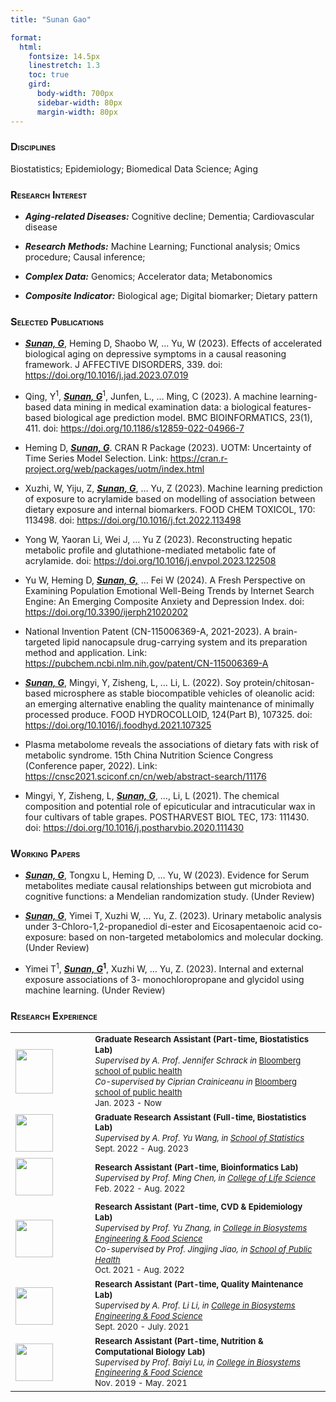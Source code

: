 ```yaml
---
title: "Sunan Gao"

format: 
  html:
    fontsize: 14.5px
    linestretch: 1.3
    toc: true
    gird:
      body-width: 700px
      sidebar-width: 80px
      margin-width: 80px
---
```


### [**Disciplines**]{.smallcaps}

Biostatistics; Epidemiology; Biomedical Data Science; Aging

### [**Research Interest**]{.smallcaps}

-   ***Aging-related Diseases:*** Cognitive decline; Dementia; Cardiovascular disease

-   ***Research Methods:*** Machine Learning; Functional analysis; Omics procedure; Causal inference;

-   ***Complex Data:*** Genomics; Accelerator data; Metabonomics

-   ***Composite Indicator:*** Biological age; Digital biomarker; Dietary pattern

### [**Selected Publications**]{.smallcaps}

-   [***Sunan, G***]{.underline}, Heming D, Shaobo W, ... Yu, W (2023). Effects of accelerated biological aging on depressive symptoms in a causal reasoning framework. J AFFECTIVE DISORDERS, 339. doi: <https://doi.org/10.1016/j.jad.2023.07.019>

-   Qing, Y^1^, [***Sunan, G***]{.underline}^1^, Junfen, L., ... Ming, C (2023). A machine learning-based data mining in medical examination data: a biological features-based biological age prediction model. BMC BIOINFORMATICS, 23(1), 411. doi: <https://doi.org/10.1186/s12859-022-04966-7>

-   Heming D, [***Sunan, G***]{.underline}. CRAN R Package (2023). UOTM: Uncertainty of Time Series Model Selection. Link: <https://cran.r-project.org/web/packages/uotm/index.html>

-   Xuzhi, W, Yiju, Z, [***Sunan, G***]{.underline}, ... Yu, Z (2023). Machine learning prediction of exposure to acrylamide based on modelling of association between dietary exposure and internal biomarkers. FOOD CHEM TOXICOL, 170: 113498. doi: <https://doi.org/10.1016/j.fct.2022.113498>

-   Yong W, Yaoran Li, Wei J, ... Yu Z (2023). Reconstructing hepatic metabolic profile and glutathione-mediated metabolic fate of acrylamide. doi: <https://doi.org/10.1016/j.envpol.2023.122508>

-   Yu W, Heming D, [***Sunan, G,***]{.underline} ... Fei W (2024). A Fresh Perspective on Examining Population Emotional Well-Being Trends by Internet Search Engine: An Emerging Composite Anxiety and Depression Index. doi: <https://doi.org/10.3390/ijerph21020202>

-   National Invention Patent (CN-115006369-A, 2021-2023). A brain-targeted lipid nanocapsule drug-carrying system and its preparation method and application. Link: <https://pubchem.ncbi.nlm.nih.gov/patent/CN-115006369-A>

-   [***Sunan, G***]{.underline}, Mingyi, Y, Zisheng, L, ... Li, L. (2022). Soy protein/chitosan-based microsphere as stable biocompatible vehicles of oleanolic acid: an emerging alternative enabling the quality maintenance of minimally processed produce. FOOD HYDROCOLLOID, 124(Part B), 107325. doi: <https://doi.org/10.1016/j.foodhyd.2021.107325>

-   Plasma metabolome reveals the associations of dietary fats with risk of metabolic syndrome. 15th China Nutrition Science Congress (Conference paper, 2022). Link: <https://cnsc2021.sciconf.cn/cn/web/abstract-search/11176>

-   Mingyi, Y, Zisheng, L, [***Sunan, G***]{.underline}, ..., Li, L (2021). The chemical composition and potential role of epicuticular and intracuticular wax in four cultivars of table grapes. POSTHARVEST BIOL TEC, 173: 111430. doi: <https://doi.org/10.1016/j.postharvbio.2020.111430>

### [**Working Papers**]{.smallcaps}

-   [***Sunan, G***]{.underline}, Tongxu L, Heming D, ... Yu, W (2023). Evidence for Serum metabolites mediate causal relationships between gut microbiota and cognitive functions: a Mendelian randomization study. (Under Review)

-   [***Sunan, G***]{.underline}, Yimei T, Xuzhi W, ... Yu, Z. (2023). Urinary metabolic analysis under 3-Chloro-1,2-propanediol di-ester and Eicosapentaenoic acid co-exposure: based on non-targeted metabolomics and molecular docking. (Under Review)

-   Yimei T^1^, [***Sunan, G***]{.underline}^**1**^, Xuzhi W, ... Yu, Z. (2023). Internal and external exposure associations of 3- monochloropropane and glycidol using machine learning. (Under Review)

### [**Research Experience**]{.smallcaps}

+-------------------------------------------+--------------------------------------------------------------------------------------------------------------------------------+
| ![](JHU_logo.png){width="60" height="71"} | <span style="font-size: 13px; line-height: 1.3"> **Graduate Research Assistant (Part-time, Biostatistics Lab)**\               |
|                                           | *Supervised by A. Prof. Jennifer Schrack in* [Bloomberg school of public health](https://publichealth.jhu.edu/)*\              |
|                                           | Co-supervised by Ciprian Crainiceanu in* [Bloomberg school of public health](https://publichealth.jhu.edu/)*\                  |
|                                           | *Jan. 2023 - Now                                                                                                               |
+-------------------------------------------+--------------------------------------------------------------------------------------------------------------------------------+
| ![](RUC_logo.png){width="60"}             | <span style="font-size: 13px; line-height: 1.3"> **Graduate Research Assistant (Full-time, Biostatistics Lab)**\               |
|                                           | *Supervised by A. Prof. Yu Wang, in [School of Statistics](http://stat.ruc.edu.cn/Home/index.htm)\                             |
|                                           | *Sept. 2022 - Aug. 2023                                                                                                        |
+-------------------------------------------+--------------------------------------------------------------------------------------------------------------------------------+
| ![](ZJU_logo.png){width="60"}**\          | <span style="font-size: 13px; line-height: 1.3"> **Research Assistant (Part-time, Bioinformatics Lab)**\                       |
| **                                        | *Supervised by Prof. Ming Chen, in [College of Life Science](http://www.cls.en.zju.edu.cn/)\                                   |
|                                           | *Feb. 2022 - Aug. 2022                                                                                                         |
+-------------------------------------------+--------------------------------------------------------------------------------------------------------------------------------+
| ![](ZJU_logo.png){width="60"}             | <span style="font-size: 13px; line-height: 1.3"> **Research Assistant (Part-time, CVD & Epidemiology Lab)**\                   |
|                                           | *Supervised by Prof. Yu Zhang, in [College in Biosystems Engineering & Food Science](http://www.caefs.zju.edu.cn/caefsen/)\    |
|                                           | Co-supervised by Prof. Jingjing Jiao, in [School of Public Health](http://www.phs.zju.edu.cn/phsen/main.htm)*\                 |
|                                           | Oct. 2021 - Aug. 2022                                                                                                          |
+-------------------------------------------+--------------------------------------------------------------------------------------------------------------------------------+
| ![](ZJU_logo.png){width="60"}             | <span style="font-size: 13px; line-height: 1.3"> **Research Assistant (Part-time, Quality Maintenance Lab)**\                  |
|                                           | S*upervised by A. Prof. Li Li, in [College in Biosystems Engineering & Food Science](http://www.caefs.zju.edu.cn/caefsen/)*\   |
|                                           | Sept. 2020 - July. 2021                                                                                                        |
+-------------------------------------------+--------------------------------------------------------------------------------------------------------------------------------+
| ![](ZJU_logo.png){width="60"}             | <span style="font-size: 13px; line-height: 1.3"> **Research Assistant (Part-time, Nutrition & Computational Biology Lab)\      |
|                                           | **S*upervised by Prof. Baiyi Lu, in [College in Biosystems Engineering & Food Science](http://www.caefs.zju.edu.cn/caefsen/)*\ |
|                                           | Nov. 2019 - May. 2021                                                                                                          |
+-------------------------------------------+--------------------------------------------------------------------------------------------------------------------------------+
